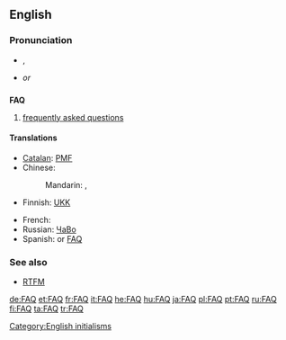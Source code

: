 {{selfref|For the Wiktionary FAQ, see [[Help:FAQ]].}}
==English==

===Pronunciation===
* {{a|UK|US}} {{IPA|/ɛf.eɪ.kjuː/|/fæk/}}, {{SAMPA|/Ef.eI.jku:/|/f{k/}}
* {{rhymes|uː}} ''or'' {{rhymes|æk}}

==={{acronym}}===
{{wikipedia}}
'''FAQ'''

# [[frequently asked questions]]

====Translations====
{{trans-top|acronym for Frequently Asked Questions}}
* [[Catalan]]: [[PMF]]
* Chinese:
*: Mandarin: {{i|abbreviation}} {{t|cmn|問答集|sc=Hani}}, {{t|cmn|问答集|tr=wèndájí|sc=Hani}}
* Finnish: [[UKK]]
{{trans-mid}}
* French: {{t+|fr|FAQ}}
* Russian: [[ЧаВо]]
* Spanish: {{t-|es|PUF|f|p}} or [[FAQ]]
{{trans-bottom}}

===See also===
* [[RTFM]]

[[Category:English initialisms]]

[[de:FAQ]]
[[et:FAQ]]
[[fr:FAQ]]
[[it:FAQ]]
[[he:FAQ]]
[[hu:FAQ]]
[[ja:FAQ]]
[[pl:FAQ]]
[[pt:FAQ]]
[[ru:FAQ]]
[[fi:FAQ]]
[[ta:FAQ]]
[[tr:FAQ]]